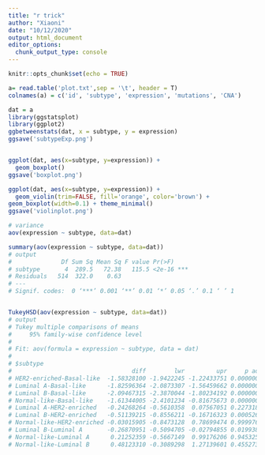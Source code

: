 ```yaml
---
title: "r trick"
author: "Xiaoni"
date: "10/12/2020"
output: html_document
editor_options: 
  chunk_output_type: console
---
```


```r
knitr::opts_chunk$set(echo = TRUE)
```


```r
a= read.table('plot.txt',sep = '\t', header = T)
colnames(a) = c('id', 'subtype', 'expression', 'mutations', 'CNA')

dat = a 
library(ggstatsplot)
library(ggplot2)
ggbetweenstats(dat, x = subtype, y = expression)
ggsave('subtypeExp.png')


ggplot(dat, aes(x=subtype, y=expression)) +
  geom_boxplot()
ggsave('boxplot.png')

ggplot(dat, aes(x=subtype, y=expression)) +
  geom_violin(trim=FALSE, fill='orange', color='brown') +
geom_boxplot(width=0.1) + theme_minimal()
ggsave('violinplot.png')

# variance
aov(expression ~ subtype, data=dat)

summary(aov(expression ~ subtype, data=dat))
# output
#              Df Sum Sq Mean Sq F value Pr(>F)    
# subtype       4  289.5   72.38   115.5 <2e-16 ***
# Residuals   514  322.0    0.63                   
# ---
# Signif. codes:  0 ‘***’ 0.001 ‘**’ 0.01 ‘*’ 0.05 ‘.’ 0.1 ‘ ’ 1


TukeyHSD(aov(expression ~ subtype, data=dat))
# output
# Tukey multiple comparisons of means
#     95% family-wise confidence level
# 
# Fit: aov(formula = expression ~ subtype, data = dat)
# 
# $subtype
#                                  diff        lwr         upr     p adj
# HER2-enriched-Basal-like  -1.58328100 -1.9422245 -1.22433751 0.0000000
# Luminal A-Basal-like      -1.82596364 -2.0873307 -1.56459662 0.0000000
# Luminal B-Basal-like      -2.09467315 -2.3870044 -1.80234192 0.0000000
# Normal-like-Basal-like    -1.61344005 -2.4101234 -0.81675673 0.0000005
# Luminal A-HER2-enriched   -0.24268264 -0.5610358  0.07567051 0.2273188
# Luminal B-HER2-enriched   -0.51139215 -0.8556211 -0.16716323 0.0005268
# Normal-like-HER2-enriched -0.03015905 -0.8473128  0.78699474 0.9999764
# Luminal B-Luminal A       -0.26870951 -0.5094705 -0.02794855 0.0199389
# Normal-like-Luminal A      0.21252359 -0.5667149  0.99176206 0.9453257
# Normal-like-Luminal B      0.48123310 -0.3089298  1.27139601 0.4552733
```

